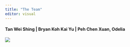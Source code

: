 ```yaml
---
title: "The Team"
editor: visual
---
```


#### Tan Wei Shing \| Bryan Koh Kai Yu \| Peh Chen Xuan, Odelia

![](images/Team%20photo-01.jpg)
